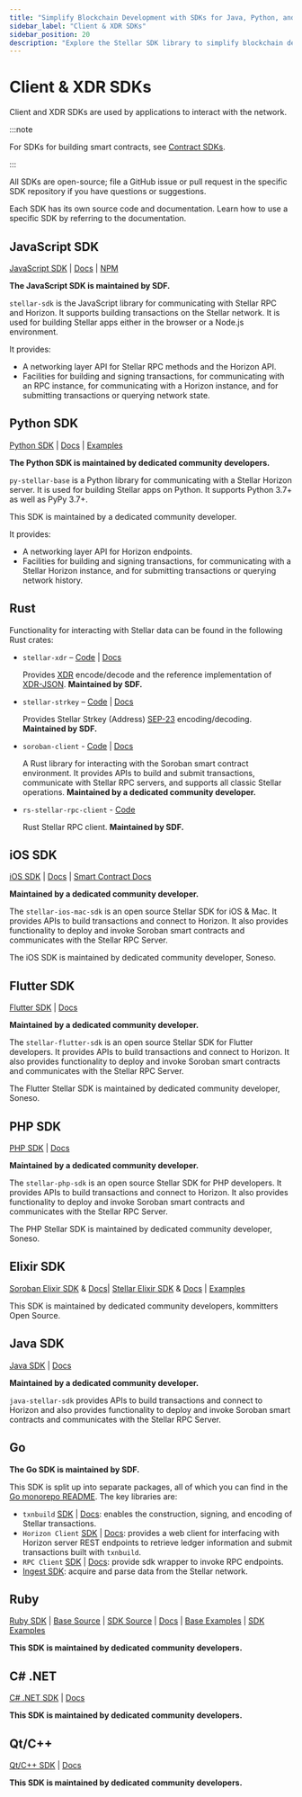 ```yaml
---
title: "Simplify Blockchain Development with SDKs for Java, Python, and More"
sidebar_label: "Client & XDR SDKs"
sidebar_position: 20
description: "Explore the Stellar SDK library to simplify blockchain development. Leverage Rust, JavaScript, Python, and more to build on and integrate with the network."
---
```


# Client & XDR SDKs

Client and XDR SDKs are used by applications to interact with the network.

:::note

For SDKs for building smart contracts, see [Contract SDKs](./contract-sdks.mdx).

:::

All SDKs are open-source; file a GitHub issue or pull request in the specific SDK repository if you have questions or suggestions.

Each SDK has its own source code and documentation. Learn how to use a specific SDK by referring to the documentation.

## JavaScript SDK

[JavaScript SDK](https://github.com/stellar/js-stellar-sdk) | [Docs](https://stellar.github.io/js-stellar-sdk/) | [NPM](https://www.npmjs.com/package/@stellar/stellar-sdk)

**The JavaScript SDK is maintained by SDF.**

`stellar-sdk` is the JavaScript library for communicating with Stellar RPC and Horizon. It supports building transactions on the Stellar network. It is used for building Stellar apps either in the browser or a Node.js environment.

It provides:

- A networking layer API for Stellar RPC methods and the Horizon API.
- Facilities for building and signing transactions, for communicating with an RPC instance, for communicating with a Horizon instance, and for submitting transactions or querying network state.

## Python SDK

[Python SDK](https://github.com/StellarCN/py-stellar-base) | [Docs](https://stellar-sdk.readthedocs.io/en/latest/) | [Examples](https://github.com/StellarCN/py-stellar-base/tree/master/examples)

**The Python SDK is maintained by dedicated community developers.**

`py-stellar-base` is a Python library for communicating with a Stellar Horizon server. It is used for building Stellar apps on Python. It supports Python 3.7+ as well as PyPy 3.7+.

This SDK is maintained by a dedicated community developer.

It provides:

- A networking layer API for Horizon endpoints.
- Facilities for building and signing transactions, for communicating with a Stellar Horizon instance, and for submitting transactions or querying network history.

## Rust

Functionality for interacting with Stellar data can be found in the following Rust crates:

- `stellar-xdr` – [Code](https://github.com/stellar/rs-stellar-xdr) | [Docs](https://docs.rs/stellar-xdr)

  Provides [XDR] encode/decode and the reference implementation of [XDR-JSON]. **Maintained by SDF.**

- `stellar-strkey` – [Code](https://github.com/stellar/rs-stellar-strkey) | [Docs](https://docs.rs/stellar-strkey)

  Provides Stellar Strkey (Address) [SEP-23] encoding/decoding. **Maintained by SDF.**

[XDR]: ../../learn/fundamentals/data-format/xdr
[XDR-JSON]: ../../learn/fundamentals/data-format/xdr-json.mdx
[SEP-23]: https://github.com/stellar/stellar-protocol/blob/master/ecosystem/sep-0023.md

- `soroban-client` - [Code](https://github.com/rahul-soshte/rs-soroban-client) | [Docs](https://docs.rs/soroban-client/latest/soroban_client/)

  A Rust library for interacting with the Soroban smart contract environment. It provides APIs to build and submit transactions, communicate with Stellar RPC servers, and supports all classic Stellar operations. **Maintained by a dedicated community developer.**

- `rs-stellar-rpc-client` - [Code](https://github.com/stellar/rs-stellar-rpc-client)

  Rust Stellar RPC client. **Maintained by SDF.**

## iOS SDK

[iOS SDK](https://github.com/Soneso/stellar-ios-mac-sdk) | [Docs](https://github.com/Soneso/stellar-ios-mac-sdk/tree/master/docs) | [Smart Contract Docs](https://github.com/Soneso/stellar-ios-mac-sdk/blob/master/soroban.md)

**Maintained by a dedicated community developer.**

The `stellar-ios-mac-sdk` is an open source Stellar SDK for iOS & Mac. It provides APIs to build transactions and connect to Horizon. It also provides functionality to deploy and invoke Soroban smart contracts and communicates with the Stellar RPC Server.

The iOS SDK is maintained by dedicated community developer, Soneso.

## Flutter SDK

[Flutter SDK](https://github.com/Soneso/stellar_flutter_sdk) | [Docs](https://github.com/Soneso/stellar_flutter_sdk/blob/master/soroban.md)

**Maintained by a dedicated community developer.**

The `stellar-flutter-sdk` is an open source Stellar SDK for Flutter developers. It provides APIs to build transactions and connect to Horizon. It also provides functionality to deploy and invoke Soroban smart contracts and communicates with the Stellar RPC Server.

The Flutter Stellar SDK is maintained by dedicated community developer, Soneso.

## PHP SDK

[PHP SDK](https://github.com/Soneso/stellar-php-sdk) | [Docs](https://github.com/Soneso/stellar-php-sdk/blob/main/soroban.md)

**Maintained by a dedicated community developer.**

The `stellar-php-sdk` is an open source Stellar SDK for PHP developers. It provides APIs to build transactions and connect to Horizon. It also provides functionality to deploy and invoke Soroban smart contracts and communicates with the Stellar RPC Server.

The PHP Stellar SDK is maintained by dedicated community developer, Soneso.

## Elixir SDK

[Soroban Elixir SDK](https://github.com/kommitters/soroban.ex) & [Docs](https://github.com/kommitters/soroban.ex#documentation)| [Stellar Elixir SDK](https://github.com/kommitters/stellar_sdk) & [Docs](https://hexdocs.pm/stellar_sdk/readme.html#documentation) | [Examples](https://github.com/kommitters/stellar_sdk/tree/main/docs)

This SDK is maintained by dedicated community developers, kommitters Open Source.

## Java SDK

[Java SDK](https://github.com/lightsail-network/java-stellar-sdk) | [Docs](https://lightsail-network.github.io/java-stellar-sdk/)

**Maintained by a dedicated community developer.**

`java-stellar-sdk` provides APIs to build transactions and connect to Horizon and also provides functionality to deploy and invoke Soroban smart contracts and communicates with the Stellar RPC Server.

## Go

**The Go SDK is maintained by SDF.**

This SDK is split up into separate packages, all of which you can find in the [Go monorepo README](https://github.com/stellar/go/blob/master/docs/reference/readme.md). The key libraries are:

- `txnbuild` [SDK](https://github.com/stellar/go/tree/master/txnbuild) | [Docs](https://godoc.org/github.com/stellar/go/txnbuild): enables the construction, signing, and encoding of Stellar transactions.
- `Horizon Client` [SDK](https://github.com/stellar/go/tree/master/clients/horizonclient) | [Docs](https://godoc.org/github.com/stellar/go/clients/horizonclient): provides a web client for interfacing with Horizon server REST endpoints to retrieve ledger information and submit transactions built with `txnbuild`.
- `RPC Client` [SDK](https://github.com/stellar/stellar-rpc/tree/main/client) | [Docs](https://pkg.go.dev/github.com/stellar/stellar-rpc/client): provide sdk wrapper to invoke RPC endpoints.
- [Ingest SDK](../../data/indexers/build-your-own/ingest-sdk/README.mdx): acquire and parse data from the Stellar network.

## Ruby

[Ruby SDK](https://github.com/astroband/ruby-stellar-sdk) | [Base Source](https://github.com/astroband/ruby-stellar-sdk/blob/master/base/README.md) | [SDK Source](https://github.com/astroband/ruby-stellar-sdk/blob/master/sdk/README.md) | [Docs](https://www.rubydoc.info/gems/stellar-sdk) | [Base Examples](https://github.com/astroband/ruby-stellar-sdk/tree/master/base/examples) | [SDK Examples](https://github.com/astroband/ruby-stellar-sdk/tree/master/sdk/examples)

**This SDK is maintained by dedicated community developers.**

## C# .NET

[C# .NET SDK](https://github.com/Beans-BV/dotnet-stellar-sdk) | [Docs](https://elucidsoft.github.io/dotnet-stellar-sdk/)

**This SDK is maintained by dedicated community developers.**

## Qt/C++

[Qt/C++ SDK](https://github.com/bnogalm/StellarQtSDK) | [Docs](https://github.com/bnogalm/StellarQtSDK/wiki)

**This SDK is maintained by dedicated community developers.**
